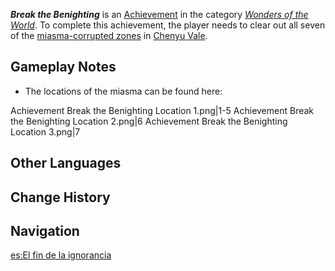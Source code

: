 {{Achievement Infobox
|id           = 81443
|order id     = 1427
|category     = Wonders of the World
|description  = Destroy the seven sources of the miasma.
|requirements = Clear all seven [[Strange Phenomenon: Miasma]] in [[Chenyu Vale]].
|primogems    = 5
|tracking     = 
|topic        = 
|type         = Exploration
|quest        = 
|hidden       = 1
}}
'''''Break the Benighting''''' is an [[Achievement]] in the category ''[[Wonders of the World]]''. To complete this achievement, the player needs to clear out all seven of the [[Strange Phenomenon: Miasma|miasma-corrupted zones]] in [[Chenyu Vale]].

==Gameplay Notes==
* The locations of the miasma can be found here:
<gallery>
Achievement Break the Benighting Location 1.png|1-5
Achievement Break the Benighting Location 2.png|6
Achievement Break the Benighting Location 3.png|7
</gallery>

==Other Languages==
{{Other Languages
|en      = Break the Benighting
|zhs     = 破尽无明
|zhs_rm  = 
|zht     = 破盡無明
|zht_rm  = 
|zh_tl   = 
|ja      = 無明を排する
|ja_rm   = Mumyou wo Haisuru
|ja_tl   = Overcoming {{w|Avidyā (Buddhism)|Ignorance}}
|ko      = 무명 타파
|ko_rm   = 
|ko_tl   = 
|es      = El fin de la ignorancia
|es_tl   = The End of Ignorance
|fr      = La fin de l'ignorance
|fr_tl   = The End of Ignorance
|ru      = Разорвать завесу мрака
|ru_tl   = Break the Veil of Darkness
|th      = ทำลายอวิชชา
|th_rm   = 
|th_tl   = 
|vi      = Phá Hủy Bóng Tối
|vi_tl   = 
|de      = Zerschlagen der Undurchschaubarkeit
|de_tl   = Smashing of the Impenetrability
|id      = Enyahlah Kekelaman
|id_tl   = Darkness Be Gone
|pt      = Destruindo a Ignorância
|pt_tl   = 
|tr      = Karanlıktan Kurtuluş
|tr_tl   = 
|it      = Sradica l'ignoranza
|it_tl   = 
}}

==Change History==
{{Change History|4.4}}

==Navigation==
{{Achievement Navbox}}

[[es:El fin de la ignorancia]]